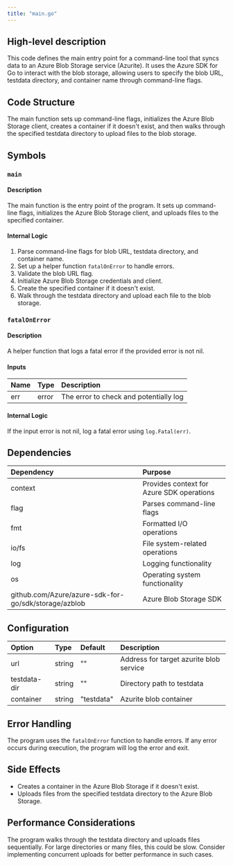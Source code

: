 ```yaml
---
title: "main.go"
---
```


## High-level description
This code defines the main entry point for a command-line tool that syncs data to an Azure Blob Storage service (Azurite). It uses the Azure SDK for Go to interact with the blob storage, allowing users to specify the blob URL, testdata directory, and container name through command-line flags.

## Code Structure
The main function sets up command-line flags, initializes the Azure Blob Storage client, creates a container if it doesn't exist, and then walks through the specified testdata directory to upload files to the blob storage.

## Symbols

### `main`
#### Description
The main function is the entry point of the program. It sets up command-line flags, initializes the Azure Blob Storage client, and uploads files to the specified container.

#### Internal Logic
1. Parse command-line flags for blob URL, testdata directory, and container name.
2. Set up a helper function `fatalOnError` to handle errors.
3. Validate the blob URL flag.
4. Initialize Azure Blob Storage credentials and client.
5. Create the specified container if it doesn't exist.
6. Walk through the testdata directory and upload each file to the blob storage.

### `fatalOnError`
#### Description
A helper function that logs a fatal error if the provided error is not nil.

#### Inputs
| Name | Type | Description |
|:-----|:-----|:------------|
| err | error | The error to check and potentially log |

#### Internal Logic
If the input error is not nil, log a fatal error using `log.Fatal(err)`.

## Dependencies
| Dependency | Purpose |
|:-----------|:--------|
| context | Provides context for Azure SDK operations |
| flag | Parses command-line flags |
| fmt | Formatted I/O operations |
| io/fs | File system-related operations |
| log | Logging functionality |
| os | Operating system functionality |
| github.com/Azure/azure-sdk-for-go/sdk/storage/azblob | Azure Blob Storage SDK |

## Configuration
| Option | Type | Default | Description |
|:-------|:-----|:--------|:------------|
| url | string | "" | Address for target azurite blob service |
| testdata-dir | string | "" | Directory path to testdata |
| container | string | "testdata" | Azurite blob container |

## Error Handling
The program uses the `fatalOnError` function to handle errors. If any error occurs during execution, the program will log the error and exit.

## Side Effects
- Creates a container in the Azure Blob Storage if it doesn't exist.
- Uploads files from the specified testdata directory to the Azure Blob Storage.

## Performance Considerations
The program walks through the testdata directory and uploads files sequentially. For large directories or many files, this could be slow. Consider implementing concurrent uploads for better performance in such cases.